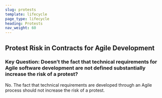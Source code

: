 ```yaml
---
slug: protests
template: lifecycle
page_type: lifecycle
heading: Protests
nav_weight: 60
---
```

## Protest Risk in Contracts for Agile Development
### Key Question: Doesn’t the fact that technical requirements for Agile software development are not defined substantially increase the risk of a protest?

No. The fact that technical requirements are developed through an Agile process should not increase the risk of a protest.

